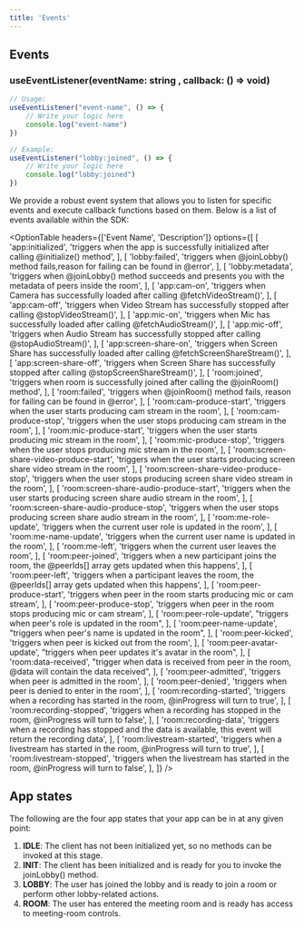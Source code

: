 ```yaml
---
title: 'Events'
---
```



## Events

### useEventListener(eventName: string , callback: () ⇒ void)

```js
// Usage:
useEventListener("event-name", () => {
	// Write your logic here
	console.log("event-name")
})

// Example:
useEventListener("lobby:joined", () => {
	// Write your logic here
	console.log("lobby:joined")
})
```

We provide a robust event system that allows you to listen for specific events and execute callback functions based on them. Below is a list of events available within the SDK:

<OptionTable
  headers={['Event Name', 'Description']}
  options={[
    [
      'app:initialized',
      'triggers when the app is successfully initialized after calling @initialize() method',
    ],
    [
      'lobby:failed',
      'triggers when @joinLobby() method fails,reason for failing can be found in @error',
    ],
    [
      'lobby:metadata',
      'triggers when @joinLobby() method succeeds and presents you with the metadata of peers inside the room',
    ],
    [
      'app:cam-on',
      'triggers when Camera has successfully loaded after calling @fetchVideoStream()',
    ],
    [
      'app:cam-off',
      'triggers when Video Stream has successfully stopped after calling @stopVideoStream()',
    ],
    [
      'app:mic-on',
      'triggers when Mic has successfully loaded after calling @fetchAudioStream()',
    ],
    [
      'app:mic-off',
      'triggers when Audio Stream has successfully stopped after calling @stopAudioStream()',
    ],
    [
      'app:screen-share-on',
      'triggers when Screen Share has successfully loaded after calling @fetchScreenShareStream()',
    ],
    [
      'app:screen-share-off',
      'triggers when Screen Share has successfully stopped after calling @stopScreenShareStream()',
    ],
    [
      'room:joined',
      'triggers when room is successfully joined after calling the @joinRoom() method',
    ],
    [
      'room:failed',
      'triggers when @joinRoom() method fails, reason for failing can be found in @error',
    ],
    [
      'room:cam-produce-start',
      'triggers when the user starts producing cam stream in the room',
    ],
    [
      'room:cam-produce-stop',
      'triggers when the user stops producing cam stream in the room',
    ],
    [
      'room:mic-produce-start',
      'triggers when the user starts producing mic stream in the room',
    ],
    [
      'room:mic-produce-stop',
      'triggers when the user stops producing mic stream in the room',
    ],
    [
      'room:screen-share-video-produce-start',
      'triggers when the user starts producing screen share video stream in the room',
    ],
    [
      'room:screen-share-video-produce-stop',
      'triggers when the user stops producing screen share video stream in the room',
    ],
    [
      'room:screen-share-audio-produce-start',
      'triggers when the user starts producing screen share audio stream in the room',
    ],
    [
      'room:screen-share-audio-produce-stop',
      'triggers when the user stops producing screen share audio stream in the room',
    ],
    [
      'room:me-role-update',
      'triggers when the current user role is updated in the room',
    ],
    [
      'room:me-name-update',
      'triggers when the current user name is updated in the room',
    ],
    [
      'room:me-left',
      'triggers when the current user leaves the room',
    ],
    [
      'room:peer-joined',
      'triggers when a new participant joins the room, the @peerIds[] array gets updated when this happens',
    ],
    [
      'room:peer-left',
      'triggers when a participant leaves the room, the @peerIds[] array gets updated when this happens',
    ],
    [
      'room:peer-produce-start',
      'triggers when peer in the room starts producing mic or cam stream',
    ],
    [
      'room:peer-produce-stop',
      'triggers when peer in the room stops producing mic or cam stream',
    ],
    [
      'room:peer-role-update',
      "triggers when peer's role is updated in the room",
    ],
    [
      'room:peer-name-update',
      "triggers when peer's name is updated in the room",
    ],
    [
      'room:peer-kicked',
      'triggers when peer is kicked out from the room',
    ],
    [
      'room:peer-avatar-update',
      "triggers when peer updates it's avatar in the room",
    ],
    [
      'room:data-received',
      "trigger when data is received from peer in the room, @data will contain the data received",
    ],
    [
      'room:peer-admitted',
      'triggers when peer is admitted in the room',
    ],
    [
      'room:peer-denied',
      'triggers when peer is denied to enter in the room',
    ],
    [
      'room:recording-started',
      'triggers when a recording has started in the room, @inProgress will turn to true',
    ],
    [
      'room:recording-stopped',
      'triggers when a recording has stopped in the room, @inProgress will turn to false',
    ],
    [
      'room:recording-data',
      'triggers when a recording has stopped and the data is available, this event will return the recording data',
    ],
    [
      'room:livestream-started',
      'triggers when a livestream has started in the room, @inProgress will turn to true',
    ],
    [
      'room:livestream-stopped',
      'triggers when the livestream has started in the room, @inProgress will turn to false',
    ],
  ]}
/>

## App states

The following are the four app states that your app can be in at any given point:

1. **IDLE**: The client has not been initialized yet, so no methods can be invoked at this stage.
2. **INIT**: The client has been initialized and is ready for you to invoke the joinLobby() method.
3. **LOBBY**: The user has joined the lobby and is ready to join a room or perform other lobby-related actions.
4. **ROOM**: The user has entered the meeting room and is ready has access to meeting-room controls.